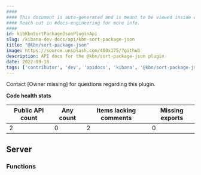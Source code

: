 ```yaml
---
####
#### This document is auto-generated and is meant to be viewed inside our experimental, new docs system.
#### Reach out in #docs-engineering for more info.
####
id: kibKbnSortPackageJsonPluginApi
slug: /kibana-dev-docs/api/kbn-sort-package-json
title: "@kbn/sort-package-json"
image: https://source.unsplash.com/400x175/?github
description: API docs for the @kbn/sort-package-json plugin
date: 2022-09-18
tags: ['contributor', 'dev', 'apidocs', 'kibana', '@kbn/sort-package-json']
---
```




Contact [Owner missing] for questions regarding this plugin.

**Code health stats**

| Public API count  | Any count | Items lacking comments | Missing exports |
|-------------------|-----------|------------------------|-----------------|
| 2 | 0 | 2 | 0 |

## Server

### Functions
<DocDefinitionList data={kbnSortPackageJsonObj.server.functions}/>

